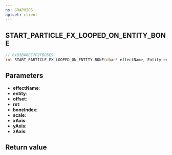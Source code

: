 ```yaml
---
ns: GRAPHICS
apiset: client
---
```

## START_PARTICLE_FX_LOOPED_ON_ENTITY_BONE

```c
// 0xD3BA6EC7F2FBD5E9
int START_PARTICLE_FX_LOOPED_ON_ENTITY_BONE(char* effectName, Entity entity, Vector3 offset, Vector3 rot, int boneIndex, float scale, BOOL xAxis, BOOL yAxis, BOOL zAxis);
```


## Parameters
* **effectName**:
* **entity**:
* **offset**:
* **rot**:
* **boneIndex**:
* **scale**:
* **xAxis**:
* **yAxis**:
* **zAxis**:

## Return value